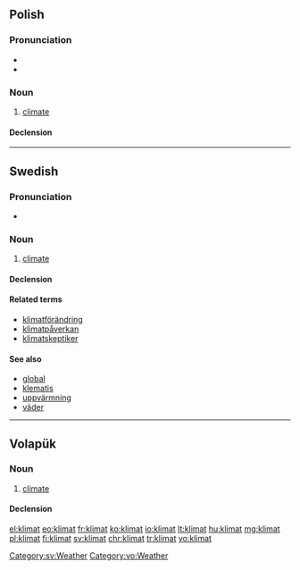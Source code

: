 ==Polish==

===Pronunciation===
* {{IPA|[ˈklʲimat]|lang=pl}}
* {{audio|Pl-klimat.ogg|Audio|lang=pl}}

===Noun===
{{pl-noun|m}}

# [[climate]]

====Declension====
{{pl-decl-noun
|klimat|klimaty
|klimatu|klimatów
|klimatowi|klimatom
|klimat|klimaty
|klimatem|klimatami
|klimacie|klimatach
|klimacie|klimaty
}}

----

==Swedish==

===Pronunciation===
* {{audio|Sv-klimat.ogg|Audio|lang=sv}}

===Noun===
{{sv-noun|n}}

# [[climate]]

====Declension====
{{sv-noun-n-zero}}

====Related terms====
* [[klimatförändring]]
* [[klimatpåverkan]]
* [[klimatskeptiker]]

====See also====
* [[global]]
* [[klematis]]
* [[uppvärmning]]
* [[väder]]

[[Category:sv:Weather]]

----

==Volapük==

===Noun===
{{vo-noun}}

# [[climate]]

====Declension====
{{vo-decl-noun}}

[[Category:vo:Weather]]

[[el:klimat]]
[[eo:klimat]]
[[fr:klimat]]
[[ko:klimat]]
[[io:klimat]]
[[lt:klimat]]
[[hu:klimat]]
[[mg:klimat]]
[[pl:klimat]]
[[fi:klimat]]
[[sv:klimat]]
[[chr:klimat]]
[[tr:klimat]]
[[vo:klimat]]